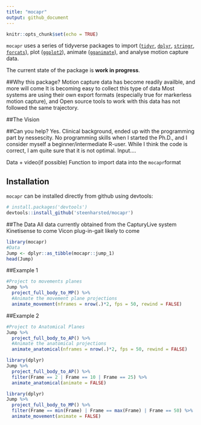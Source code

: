 ```yaml
---
title: "mocapr"
output: github_document
---
```

<!-- README.md is generated from README.Rmd. Please edit that file -->

```r
knitr::opts_chunk$set(echo = TRUE)
```

`mocapr` uses a series of tidyverse packages to import ([`tidyr`](https://github.com/tidyverse/tidyr), [`dplyr`](https://github.com/tidyverse/dplyr), [`stringr`](https://github.com/tidyverse/stringr), [`forcats`](https://github.com/tidyverse/forcats)), plot ([`ggplot2`](https://github.com/tidyverse/ggplot2)), animate ([`gganimate`](https://github.com/thomasp85/gganimate)), and analyse motion capture data.  

The current state of the package is **work in progress**.

##Why this package?
Motion capture data has become readily availble, and more will come
It is becoming easy to collect this type of data
Most systems are using their own export formats (especially true for markerless motion capture), and 
Open source tools to work with this data has not followed the same trajectory.

##The Vision

##Can you help?
Yes. Clinical background, ended up with the programming part by nessescity. No programming skills when I started the Ph.D., and I consider myself a beginner/intermediate R-user. While I think the code is correct, I am quite sure that it is not optimal. Input....

Data + video(if possible)
Function to import data into the `mocapr`format


## Installation
`mocapr` can  be installed directly from github using devtools:

```r
# install.packages('devtools')
devtools::install_github('steenharsted/mocapr')
```


##The Data
All data currently obtained from the CapturyLive system
Kinetisense to come
Vicon plug-in-gait likely to come



```r
library(mocapr)
#Data
Jump <- dplyr::as_tibble(mocapr::jump_1)
head(Jump)
```

##Example 1 
```r
#Project to movements planes
Jump %>% 
  project_full_body_to_MP() %>%
  #Animate the movement plane projections
  animate_movement(nframes = nrow(.)*2, fps = 50, rewind = FALSE)
```

##Example 2
```r
#Project to Anatomical Planes 
Jump %>% 
  project_full_body_to_AP() %>% 
  #Animate the anatomical projections
  animate_anatomical(nframes = nrow(.)*2, fps = 50, rewind = FALSE)
```

```r
library(dplyr)
Jump %>% 
  project_full_body_to_AP() %>% 
  filter(Frame == 2 | Frame == 10 | Frame == 25) %>% 
  animate_anatomical(animate = FALSE)
```

```r
library(dplyr)
Jump %>% 
  project_full_body_to_MP() %>% 
  filter(Frame == min(Frame) | Frame == max(Frame) | Frame == 50) %>% 
  animate_movement(animate = FALSE)
```



